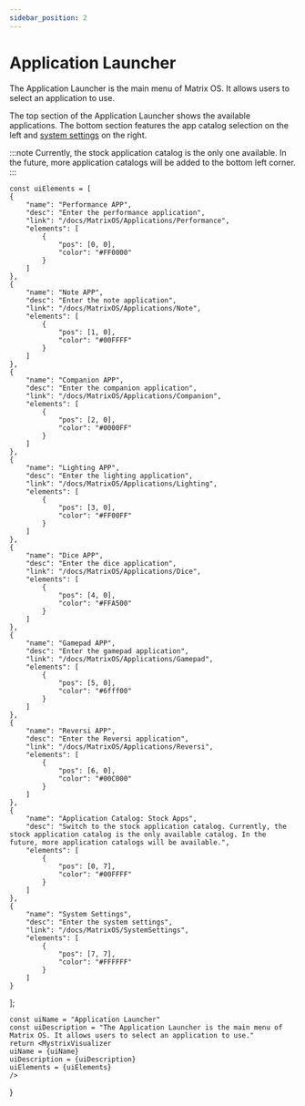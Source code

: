 ```yaml
---
sidebar_position: 2
---
```



# Application Launcher

The Application Launcher is the main menu of Matrix OS. It allows users to select an application to use.

The top section of the Application Launcher shows the available applications. The bottom section features the app catalog selection on the left and [system settings](/docs/MatrixOS/SystemSettings) on the right.

:::note
Currently, the stock application catalog is the only one available. In the future, more application catalogs will be added to the bottom left corner.
:::


    const uiElements = [
    {
        "name": "Performance APP",
        "desc": "Enter the performance application",
        "link": "/docs/MatrixOS/Applications/Performance",
        "elements": [
            {
                "pos": [0, 0],
                "color": "#FF0000"
            }
        ]
    },
    {
        "name": "Note APP",
        "desc": "Enter the note application",
        "link": "/docs/MatrixOS/Applications/Note",
        "elements": [
            {
                "pos": [1, 0],
                "color": "#00FFFF"
            }
        ]
    },
    {
        "name": "Companion APP",
        "desc": "Enter the companion application",
        "link": "/docs/MatrixOS/Applications/Companion",
        "elements": [
            {
                "pos": [2, 0],
                "color": "#0000FF"
            }
        ]
    },
    {
        "name": "Lighting APP",
        "desc": "Enter the lighting application",
        "link": "/docs/MatrixOS/Applications/Lighting",
        "elements": [
            {
                "pos": [3, 0],
                "color": "#FF00FF"
            }
        ]
    },
    {
        "name": "Dice APP",
        "desc": "Enter the dice application",
        "link": "/docs/MatrixOS/Applications/Dice",
        "elements": [
            {
                "pos": [4, 0],
                "color": "#FFA500"
            }
        ]
    },
    {
        "name": "Gamepad APP",
        "desc": "Enter the gamepad application",
        "link": "/docs/MatrixOS/Applications/Gamepad",
        "elements": [
            {
                "pos": [5, 0],
                "color": "#6fff00"
            }
        ]
    },
    {
        "name": "Reversi APP",
        "desc": "Enter the Reversi application",
        "link": "/docs/MatrixOS/Applications/Reversi",
        "elements": [
            {
                "pos": [6, 0],
                "color": "#00C000"
            }
        ]
    },
    {
        "name": "Application Catalog: Stock Apps",
        "desc": "Switch to the stock application catalog. Currently, the stock application catalog is the only available catalog. In the future, more application catalogs will be available.",
        "elements": [
            {
                "pos": [0, 7],
                "color": "#00FFFF"
            }
        ]
    },
    {
        "name": "System Settings",
        "desc": "Enter the system settings",
        "link": "/docs/MatrixOS/SystemSettings",
        "elements": [
            {
                "pos": [7, 7],
                "color": "#FFFFFF"
            }
        ]
    }

];

    const uiName = "Application Launcher"
    const uiDescription = "The Application Launcher is the main menu of Matrix OS. It allows users to select an application to use."
    return <MystrixVisualizer
    uiName = {uiName}
    uiDescription = {uiDescription}
    uiElements = {uiElements}
    />

}

<ApplicationLauncher />

